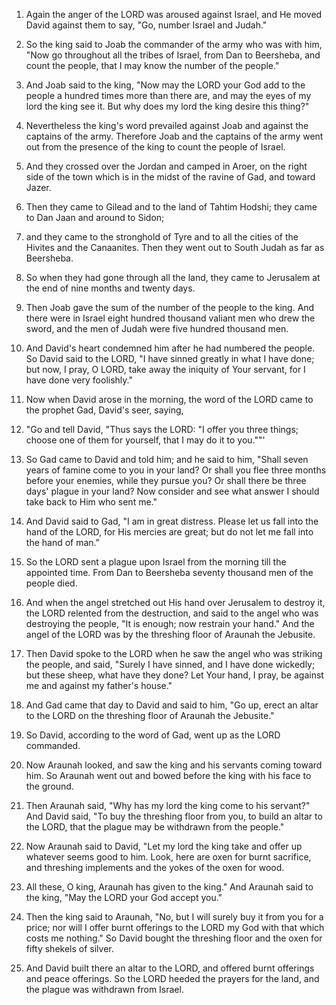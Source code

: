 
1. Again the anger of the LORD was aroused against Israel, and He moved David against them to say, "Go, number Israel and Judah."

2. So the king said to Joab the commander of the army who was with him, "Now go throughout all the tribes of Israel, from Dan to Beersheba, and count the people, that I may know the number of the people."

3. And Joab said to the king, "Now may the LORD your God add to the people a hundred times more than there are, and may the eyes of my lord the king see it. But why does my lord the king desire this thing?"

4. Nevertheless the king's word prevailed against Joab and against the captains of the army. Therefore Joab and the captains of the army went out from the presence of the king to count the people of Israel.

5. And they crossed over the Jordan and camped in Aroer, on the right side of the town which is in the midst of the ravine of Gad, and toward Jazer.

6. Then they came to Gilead and to the land of Tahtim Hodshi; they came to Dan Jaan and around to Sidon;

7. and they came to the stronghold of Tyre and to all the cities of the Hivites and the Canaanites. Then they went out to South Judah as far as Beersheba.

8. So when they had gone through all the land, they came to Jerusalem at the end of nine months and twenty days.

9. Then Joab gave the sum of the number of the people to the king. And there were in Israel eight hundred thousand valiant men who drew the sword, and the men of Judah were five hundred thousand men.

10. And David's heart condemned him after he had numbered the people. So David said to the LORD, "I have sinned greatly in what I have done; but now, I pray, O LORD, take away the iniquity of Your servant, for I have done very foolishly."

11. Now when David arose in the morning, the word of the LORD came to the prophet Gad, David's seer, saying,

12. "Go and tell David, "Thus says the LORD: "I offer you three things; choose one of them for yourself, that I may do it to you.""'

13. So Gad came to David and told him; and he said to him, "Shall seven years of famine come to you in your land? Or shall you flee three months before your enemies, while they pursue you? Or shall there be three days' plague in your land? Now consider and see what answer I should take back to Him who sent me."

14. And David said to Gad, "I am in great distress. Please let us fall into the hand of the LORD, for His mercies are great; but do not let me fall into the hand of man."

15. So the LORD sent a plague upon Israel from the morning till the appointed time. From Dan to Beersheba seventy thousand men of the people died.

16. And when the angel stretched out His hand over Jerusalem to destroy it, the LORD relented from the destruction, and said to the angel who was destroying the people, "It is enough; now restrain your hand." And the angel of the LORD was by the threshing floor of Araunah the Jebusite.

17. Then David spoke to the LORD when he saw the angel who was striking the people, and said, "Surely I have sinned, and I have done wickedly; but these sheep, what have they done? Let Your hand, I pray, be against me and against my father's house."

18. And Gad came that day to David and said to him, "Go up, erect an altar to the LORD on the threshing floor of Araunah the Jebusite."

19. So David, according to the word of Gad, went up as the LORD commanded.

20. Now Araunah looked, and saw the king and his servants coming toward him. So Araunah went out and bowed before the king with his face to the ground.

21. Then Araunah said, "Why has my lord the king come to his servant?" And David said, "To buy the threshing floor from you, to build an altar to the LORD, that the plague may be withdrawn from the people."

22. Now Araunah said to David, "Let my lord the king take and offer up whatever seems good to him. Look, here are oxen for burnt sacrifice, and threshing implements and the yokes of the oxen for wood.

23. All these, O king, Araunah has given to the king." And Araunah said to the king, "May the LORD your God accept you."

24. Then the king said to Araunah, "No, but I will surely buy it from you for a price; nor will I offer burnt offerings to the LORD my God with that which costs me nothing." So David bought the threshing floor and the oxen for fifty shekels of silver.

25. And David built there an altar to the LORD, and offered burnt offerings and peace offerings. So the LORD heeded the prayers for the land, and the plague was withdrawn from Israel.


